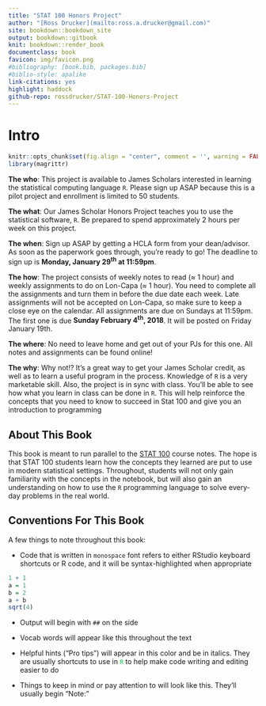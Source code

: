 ```yaml
---
title: "STAT 100 Honors Project"
author: "[Ross Drucker](mailto:ross.a.drucker@gmail.com)"
site: bookdown::bookdown_site
output: bookdown::gitbook
knit: bookdown::render_book
documentclass: book
favicon: img/favicon.png
#bibliography: [book.bib, packages.bib]
#biblio-style: apalike
link-citations: yes
highlight: haddock
github-repo: rossdrucker/STAT-100-Honors-Project
---
```

# Intro {-}

```r
knitr::opts_chunk$set(fig.align = "center", comment = '', warning = FALSE, message = FALSE, fig.height = 7, fig.width = 12, cache = TRUE)
library(magrittr)
```


**The who**: This project is available to James Scholars interested in learning the statistical computing language `R`. Please sign up ASAP because this is a pilot project and enrollment is limited to 50 students.

**The what**: Our James Scholar Honors Project teaches you to use the statistical software, `R`. Be prepared to spend approximately 2 hours per week on this project.

**The when**: Sign up ASAP by getting a HCLA form from your dean/advisor. As soon as the paperwork goes through, you're ready to go! The deadline to sign up is **Monday, January 29^th^ at 11:59pm**.

**The how**: The project consists of weekly notes to read ($\approx$ 1 hour) and weekly assignments to do on Lon-Capa ($\approx$ 1 hour). You need to complete all the assignments and turn them in before the due date each week. Late assignments will not be accepted on Lon-Capa, so make sure to keep a close eye on the calendar. All assignments are due on Sundays at 11:59pm. The first one is due **Sunday February 4^th^, 2018**. It will be posted on Friday January 19th.

**The where**: No need to leave home and get out of your PJs for this one. All notes and assignments can be found online!

**The why**: Why not!? It's a great way to get your James Scholar credit, as well as to learn a useful program in the process. Knowledge of `R` is a very marketable skill. Also, the project is in sync with class. You'll be able to see how what you learn in class can be done in `R`. This will help reinforce the concepts that you need to know to succeed in Stat 100 and give you an introduction to programming

## About This Book {-}

This book is meant to run parallel to the [STAT 100](http://courses.las.illinois.edu/stat/stat100/) course notes. The hope is that STAT 100 students learn how the concepts they learned are put to use in modern statistical settings. Throughout, students will not only gain familiarity with the concepts in the notebook, but will also gain an understanding on how to use the `R` programming language to solve every-day problems in the real world.

## Conventions For This Book {-}

A few things to note throughout this book:

- Code that is written in `monospace` font refers to either RStudio keyboard shortcuts or R code, and it will be syntax-highlighted when appropriate

```r
1 + 1
a = 1
b = 2
a + b
sqrt(4)
```

- Output will begin with `##` on the side

- Vocab words will appear like <span class = 'vocab'>this</span> throughout the text

- <span class = 'tip'>Helpful hints ("Pro tips") will appear in this color and be in italics. They are usually shortcuts to use in</span> <span style = 'color: #00ce45'>`R`</span> <span class = 'tip'>to help make code writing and editing easier to do</span>

- <span class = 'note'>Things to keep in mind or pay attention to will look like this. They'll usually begin "Note:"</span>
